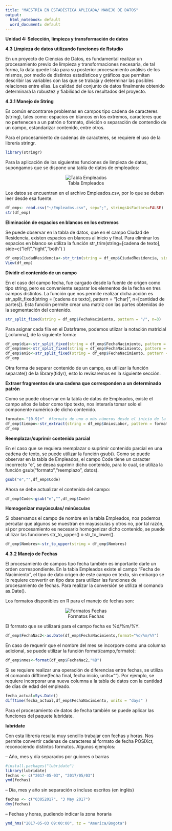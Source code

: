 ```yaml
---
title: "MAESTRÍA EN ESTADÍSTICA APLICADA/ MANEJO DE DATOS"
output:
  html_notebook: default
  word_document: default
---
```

**Unidad 4: Selección, limpieza y transformación de datos**

**4.3	Limpieza de datos utilizando funciones de Rstudio**

En un proyecto de Ciencias de Datos, es fundamental realizar un procesamiento previo de  limpieza y transformaciones necesaria, de tal forma, la data quede lista para su posterior procesamiento análisis de los mismos, por medio de distintos estadísticos y gráficos que permitan describir las variables con las que se trabaja y determinar las posibles relaciones entre ellas. La calidad del conjunto de datos finalmente obtenido determinará la robustez y fiabilidad de los resultados del proyecto.

**4.3.1 Manejo de String**

Es común encontrarse problemas en campos tipo cadena de caracteres (string), tales como: espacios en blancos en los extremos, caracteres que no pertenecen a un patrón o formato, divición o separación de contendio de un campo, estandarizar contenido, entre otros.

Para el procesamiento de cadenas de caracteres, se requiere el uso de la librería stringr.

```r
library(stringr)
```


Para la aplicación de los siguientes funciones de limpieza de datos, supongamos que se dispone una tabla de datos de empleados:


<center>![Tabla Empleados](C:\\Users\\Academico\\Documents\\SILABO DE MANEJO DE DATOS\\imagenes\\Empleados.png)</center>


Los datos se encuentran en el archivo Empleados.csv, por lo que se deben leer desde esa fuente.
```r

df_emp<- read.csv("~/Empleados.csv", sep=";", stringsAsFactors=FALSE)
str(df_emp)
```



**Eliminación de espacios en blancos en los extremos**

Se puede observar en la tabla de datos, que en el campo Ciudad de Residencia, existen espacios en blancos al inicio y final. Para eliminar los espacios en blanco se utiliza la función str_trim(string=[cadena de texto], side=c("left","right","both") )


```r
df_emp$CiudadResidencia<-str_trim(string = df_emp$CiudadResidencia, side = "both")
View(df_emp)
```


**Dividir el contenido de un campo**


En el caso del campo fecha, fue cargado desde la fuente de origen como tipo string, pero es conveniente separar los elementos de la fecha en tres campos distintos. La función que nos permite realizar dicha acción es str_split_fixed(string = [cadena de texto], pattern = “[char]”, n=[cantidad de partes]). Esta función permite crear una matriz con las partes obtenidas de la segmentación del contenido.

```r
str_split_fixed(string = df_emp$FechaNacimiento, pattern = "/", n=3)
```


Para asignar cada fila en el Dataframe, podemos utilzar la notación matricial [,columna], de la siguiente forma:


```r
df_emp$dia<-str_split_fixed(string = df_emp$FechaNacimiento, pattern = "/", n=3)[,1]
df_emp$mes<-str_split_fixed(string = df_emp$FechaNacimiento, pattern = "/", n=3)[,2]
df_emp$anio<-str_split_fixed(string = df_emp$FechaNacimiento, pattern = "/", n=3)[,3]
df_emp
```


Otra forma de separar contenido de un campo, es utilizar la función separate() de la library(tidyr), esto lo revisaremos en la siguiente sección.


**Extraer fragmentos de una cadena que corresponden a un determinado patrón**

Como se puede observar en la tabla de datos de Empleados, existe el campo años de labor como tipo texto, nos interaría tomar solo el componente numérico de dicho contenido.


```r
formato<-"[0-9]+"  #formato de uno o más números desde el inicio de la cadena
df_emp$tiempo<-str_extract(string = df_emp$AniosLabor, pattern = formato)  
df_emp
```


**Reemplazar/suprimir contenido parcial**

En el caso que se requiera reemplazar o suprimir contenido parcial en una cadena de texto, se puede utilizar la función gsub(). 
Como se puede observar en la tabla de Empleados, el campo Code tiene un caracter incorrecto "e", se desea suprimir dicho contenido, para lo cual, se utiliza la función gsub("formato","reemplazo", datos).


```r
gsub("e","",df_emp$Code)
```


Ahora se debe actualizar el contenido del campo:
```r
df_emp$Code<-gsub("e","",df_emp$Code)
```


**Homogenizar mayúsculas/  minúsculas**

Si observamos el campo de nombre en la tabla Empleados, nos podemos percatar que algunos se muestran en mayúsculas y otros no, por tal razón, si por procesamiento es necesario homogenizar dicho contenido, se puede utilizar las funciones str_to_upper() o str_to_lower().

```r
df_emp$Nombres<-str_to_upper(string = df_emp$Nombres)
```

**4.3.2 Manejo de Fechas**

El procesamiento de campos tipo fecha también es importante darle un orden correspondiente. 
En la tabla Empleados existe el campo "Fecha de Nacimiento", el tipo de dato origen de este campo en texto, sin embargo se lo requiere convertir en tipo date para utilizar las funciones de procesamiento de fechas. Para realizar la conversión se utiliza el comando as.Date().

Los formatos disponibles en R para el manejo de fechas son:


<center>![Formatos Fechas](C:\\Users\\Academico\\Documents\\SILABO DE MANEJO DE DATOS\\imagenes\\fechas.png)</center>


El formato que se utilizará para el campo fecha es %d/%m/%Y.

```r
df_emp$FechaNac2<-as.Date(df_emp$FechaNacimiento,format="%d/%m/%Y")
```

En caso de requerir que el nombre del mes se incorpore como una columna adicional, se puede utilizar la función format(campo,formato):
```r
df_emp$nmes<-format(df_emp$FechaNac2,"%B")
```

Si se requiere realizar una operación de diferencias entre fechas, se utiliza el comando difftime(fecha final, fecha inicio, units="").
Por ejemplo, se requiere incorporar una nueva columna a la tabla de datos con la cantidad de días de edad del empleado.

```r
fecha_actual=Sys.Date()
difftime(fecha_actual,df_emp$FechaNacimiento, units = "days" )
```


Para el procesamiento de datos de fecha también se puede aplicar las funciones del paquete lubridate.

**lubridate**

Con esta librería resulta muy sencillo trabajar con fechas y horas. Nos permite convertir cadenas de caracteres al formato de fecha POSIXct, reconociendo distintos formatos. Algunos ejemplos:

– Año, mes y día separados por guiones o barras

```r
#install.packages("lubridate")
library(lubridate)
fechas <- c("2017-05-03", "2017/05/03")
ymd(fechas)
```



– Día, mes y año sin separación o incluso escritos (en inglés)
```r
fechas <- c("03052017", "3 May 2017")
dmy(fechas)

```




– Fechas y horas, pudiendo indicar la zona horaria

```r
ymd_hms("2017-05-03 09:00:00", tz = "America/Bogota")
```

